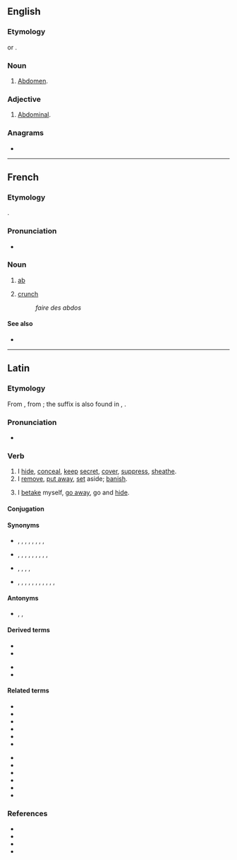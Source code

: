 {{also|Abdo}}
==English==

===Etymology===
{{clipping |en|abdomen}} or {{m|en|abdominal}}.

===Noun===
{{en-noun|-}}

# {{lb|en|medicine|colloquial}} [[abdomen|Abdomen]].
#: {{ux|en|CT chest '''abdo''' pelvis}}

===Adjective===
{{en-adj|-}}

# {{lb|en|medicine|colloquial}} [[abdominal|Abdominal]].
#: {{ux|en|'''abdo''' pain}}

===Anagrams===
* {{anagrams|en|a=abdo|Boda|Obad.|boa'd|boad|doab}}

----

==French==

===Etymology===
{{clipping|fr|abdominal}}.

===Pronunciation===
* {{fr-IPA}}

===Noun===
{{fr-noun|m}}

# {{lb|fr|informal|rare|_|in the singular}} [[ab]] {{gloss|abdominal muscle}}
# {{lb|fr|informal}} [[crunch]] {{gloss|abdominal exercise}}
#: ''faire des abdos''

====See also====
* {{l|fr|pec}}

----

==Latin==

===Etymology===
{{root|la|ine-pro|*dʰeh₁-}}
From {{affix|la|ab-|*dō|t2=put}}, from {{der|la|ine-pro|*dʰeh₁-|t=to put, place, set}}; the suffix is also found in {{m|la|crēdō}}, {{m|la|cedō}}.

===Pronunciation===
* {{la-IPA|abdō}}

===Verb===
{{la-verb|3|abdō|abdid|abdit}}

# I [[hide]], [[conceal]], [[keep]] [[secret]], [[cover]], [[suppress]], [[sheathe]].
# I [[remove]], [[put away]], [[set]] aside; [[banish]].
# {{lb|la|often with se}} I [[betake]] myself, [[go away]], go and [[hide]].

====Conjugation====
{{la-conj|3|abdō|abdid|abdit}}

====Synonyms====
* {{sense|banish}} {{l|la|ablēgō}}, {{l|la|dēpellō}}, {{l|la|eximō}}, {{l|la|expellō}}, {{l|la|exterminō}}, {{l|la|pellō}}, {{l|la|prōiciō}}, {{l|la|relēgō}}, {{l|la|submoveō}}
* {{sense|conceal, hide}} {{l|la|abscondō}}, {{l|la|cēlō}}, {{l|la|contegō}}, {{l|la|dēfodiō}}, {{l|la|dissimulō}}, {{l|la|occultō}}, {{l|la|operiō}}, {{l|la|recondō}}, {{l|la|tegō}}, {{l|la|vēlō}}
* {{sense|go away}} {{l|la|abambulō}}, {{l|la|abeō}}, {{l|la|abscēdō}}, {{l|la|dēcēdō}}, {{l|la|discēdō}}
* {{sense|remove}} {{l|la|abdūcō}}, {{l|la|āmandō}}, {{l|la|āmōlior}}, {{l|la|āmoveō}}, {{l|la|aspellō}}, {{l|la|auferō}}, {{l|la|dēmoveō}}, {{l|la|dētrahō}}, {{l|la|eximō}}, {{l|la|relēgō}}, {{l|la|removeō}}, {{l|la|submoveō}}

====Antonyms====
* {{sense|go away}} {{l|la|accēdō}}, {{l|la|adeō}}, {{l|la|adventō}}

====Derived terms====
{{der-top}}
* {{l|la|abditē}}
* {{l|la|abditīvus}}
{{der-mid}}
* {{l|la|abditum}}
* {{l|la|abditus}}
{{der-bottom}}

====Related terms====
{{top2}}
* {{l|la|addō}}
* {{l|la|condō}}
* {{l|la|dēdō}}
* {{l|la|dīdō}}
* {{l|la|dō}}
* {{l|la|ēdō}}
{{mid2}}
* {{l|la|indō}}
* {{l|la|perdō}}
* {{l|la|prōdō}}
* {{l|la|reddō}}
* {{l|la|subdō}}
* {{l|la|trādō}}
{{bottom}}

===References===
* {{R:L&S}}
* {{R:Elementary Lewis}}
* {{R:Gaffiot}}
* {{R:M&A}}